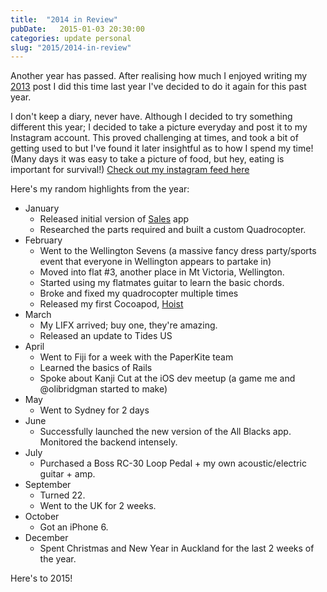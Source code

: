 ```yaml
---
title:  "2014 in Review"
pubDate:   2015-01-03 20:30:00
categories: update personal
slug: "2015/2014-in-review"
---
```


Another year has passed. After realising how much I enjoyed writing my [2013](https://will.townsend.io/2013/2013-in-review/) post I did this time last year I've decided to do it again for this past year.

I don't keep a diary, never have. Although I decided to try something different this year; I decided to take a picture everyday and post it to my Instagram account. This proved challenging at times, and took a bit of getting used to but I've found it later insightful as to how I spend my time! (Many days it was easy to take a picture of food, but hey, eating is important for survival!) [Check out my instagram feed here](http://instagram.com/wtsnz/)

Here's my random highlights from the year:

* January 
	- Released initial version of [Sales](http://getsalesapp.com/) app
	- Researched the parts required and built a custom Quadrocopter.
* February
	- Went to the Wellington Sevens (a massive fancy dress party/sports event that everyone in Wellington appears to partake in)
	- Moved into flat #3, another place in Mt Victoria, Wellington.
	- Started using my flatmates guitar to learn the basic chords.
	- Broke and fixed my quadrocopter multiple times
	- Released my first Cocoapod, [Hoist](https://github.com/wtsnz/Hoist)
* March
	- My LIFX arrived; buy one, they're amazing.
	- Released an update to Tides US
* April
	- Went to Fiji for a week with the PaperKite team
	- Learned the basics of Rails
	- Spoke about Kanji Cut at the iOS dev meetup (a game me and @olibridgman started to make)
* May
	- Went to Sydney for 2 days
* June
	- Successfully launched the new version of the All Blacks app. Monitored the backend intensely.
* July
	- Purchased a Boss RC-30 Loop Pedal + my own acoustic/electric guitar + amp.
* September
	- Turned 22.
	- Went to the UK for 2 weeks.
* October
	- Got an iPhone 6.
* December
	- Spent Christmas and New Year in Auckland for the last 2 weeks of the year.

Here's to 2015!